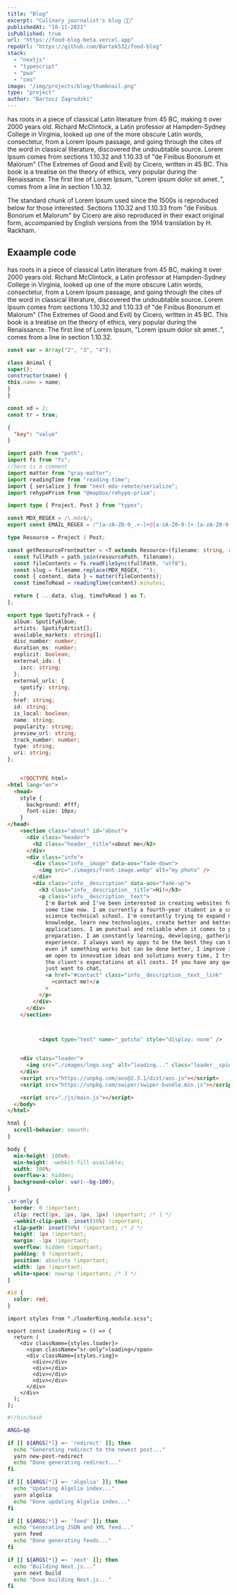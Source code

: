 ```yaml
---
title: "Blog"
excerpt: "Culinary journalist's blog 👩‍🍳"
publishedAt: "10-11-2021"
isPublished: true
url: "https://food-blog-beta.vercel.app"
repoUrl: "https://github.com/Bartek532/food-blog"
stack:
  - "nextjs"
  - "typescript"
  - "pwa"
  - "cms"
image: "/img/projects/blog/thumbnail.png"
type: "project"
author: "Bartosz Zagrodzki"
---
```


<div id="introduction">
has roots in a piece of classical Latin literature from 45 BC, making it over 2000 years old. Richard McClintock, a Latin professor at Hampden-Sydney College in Virginia, looked up one of the more obscure Latin words, consectetur, from a Lorem Ipsum passage, and going through the cites of the word in classical literature, discovered the undoubtable source. Lorem Ipsum comes from sections 1.10.32 and 1.10.33 of "de Finibus Bonorum et Malorum" (The Extremes of Good and Evil) by Cicero, written in 45 BC. This book is a treatise on the theory of ethics, very popular during the Renaissance. The first line of Lorem Ipsum, "Lorem ipsum dolor sit amet..", comes from a line in section 1.10.32.

The standard chunk of Lorem Ipsum used since the 1500s is reproduced below for those interested. Sections 1.10.32 and 1.10.33 from "de Finibus Bonorum et Malorum" by Cicero are also reproduced in their exact original form, accompanied by English versions from the 1914 translation by H. Rackham.

</div>

## Exaample code

has roots in a piece of classical Latin literature from 45 BC, making it over 2000 years old. Richard McClintock, a Latin professor at Hampden-Sydney College in Virginia, looked up one of the more obscure Latin words, consectetur, from a Lorem Ipsum passage, and going through the cites of the word in classical literature, discovered the undoubtable source. Lorem Ipsum comes from sections 1.10.32 and 1.10.33 of "de Finibus Bonorum et Malorum" (The Extremes of Good and Evil) by Cicero, written in 45 BC. This book is a treatise on the theory of ethics, very popular during the Renaissance. The first line of Lorem Ipsum, "Lorem ipsum dolor sit amet..", comes from a line in section 1.10.32.

```js
const var = Array("2", "3", "4");

class Animal {
super();
constructor(name) {
this.name = name;
}
}

const xd = 2;
const tr = true;

```

```json
{
  "key": "value"
}
```

```ts
import path from "path";
import fs from "fs";
//here is a comment
import matter from "gray-matter";
import readingTime from "reading-time";
import { serialize } from "next-mdx-remote/serialize";
import rehypePrism from "@mapbox/rehype-prism";

import type { Project, Post } from "types";

const MDX_REGEX = /\.mdx$/;
export const EMAIL_REGEX = /^[a-zA-Z0-9_.+-]+@[a-zA-Z0-9-]+.[a-zA-Z0-9-.]+$/;

type Resource = Project | Post;

const getResourceFrontmatter = <T extends Resource>(filename: string, resourcePath: string) => {
  const fullPath = path.join(resourcePath, filename);
  const fileContents = fs.readFileSync(fullPath, "utf8");
  const slug = filename.replace(MDX_REGEX, "");
  const { content, data } = matter(fileContents);
  const timeToRead = readingTime(content).minutes;

  return { ...data, slug, timeToRead } as T;
};

export type SpotifyTrack = {
  album: SpotifyAlbum;
  artists: SpotifyArtist[];
  available_markets: string[];
  disc_number: number;
  duration_ms: number;
  explicit: boolean;
  external_ids: {
    isrc: string;
  };
  external_urls: {
    spotify: string;
  };
  href: string;
  id: string;
  is_local: boolean;
  name: string;
  popularity: string;
  preview_url: string;
  track_number: number;
  type: string;
  uri: string;
};
```

```html

    <!DOCTYPE html>
<html lang="en">
  <head>
    style {
      background: #fff;
      font-size: 10px;
    }
</head>
    <section class="about" id="about">
      <div class="header">
        <h2 class="header__title">about me</h2>
      </div>
      <div class="info">
        <div class="info__image" data-aos="fade-down">
          <img src="./images/front-image.webp" alt="my photo" />
        </div>
        <div class="info__description" data-aos="fade-up">
          <h3 class="info__description__title">Hi!</h3>
          <p class="info__description__text">
            I'm Bartek and I've been interested in creating websites for quite
            some time now. I am currently a fourth-year student in a computer
            science technical school. I'm constantly trying to expand my
            knowledge, learn new technologies, create better and better web
            applications. I am punctual and reliable when it comes to project
            preparation. I am constantly learning, developing, gathering
            experience. I always want my apps to be the best they can be, so
            even if something works but can be done better, I improve it! 😎 I
            am open to innovative ideas and solutions every time, I try to meet
            the client's expectations at all costs. If you have any questions or
            just want to chat,
            <a href="#contact" class="info__description__text__link"
              >contact me!</a
            >
          </p>
        </div>
      </div>
    </section>



          <input type="text" name="_gotcha" style="display: none" />


    <div class="loader">
      <img src="./images/logo.svg" alt="loading..." class="loader__spinner" />
    </div>
    <script src="https://unpkg.com/aos@2.3.1/dist/aos.js"></script>
    <script src="https://unpkg.com/swiper/swiper-bundle.min.js"></script>

    <script src="./js/main.js"></script>
  </body>
</html>

```

```css
html {
  scroll-behavior: smooth;
}

body {
  min-height: 100vh;
  min-height: -webkit-fill-available;
  width: 100%;
  overflow-x: hidden;
  background-color: var(--bg-100);
}

.sr-only {
  border: 0 !important;
  clip: rect(1px, 1px, 1px, 1px) !important; /* 1 */
  -webkit-clip-path: inset(50%) !important;
  clip-path: inset(50%) !important; /* 2 */
  height: 1px !important;
  margin: -1px !important;
  overflow: hidden !important;
  padding: 0 !important;
  position: absolute !important;
  width: 1px !important;
  white-space: nowrap !important; /* 3 */
}

#id {
  color: red;
}
```

```tsx
import styles from "./loaderRing.module.scss";

export const LoaderRing = () => {
  return (
    <div className={styles.loader}>
      <span className="sr-only">loading</span>
      <div className={styles.ring}>
        <div></div>
        <div></div>
        <div></div>
        <div></div>
      </div>
    </div>
  );
};
```

```bash
#!/bin/bash

ARGS=$@

if [[ ${ARGS[*]} =~ 'redirect' ]]; then
  echo "Generating redirect to the newest post..."
  yarn new-post-redirect
  echo "Done generating redirect..."
fi

if [[ ${ARGS[*]} =~ 'algolia' ]]; then
  echo "Updating Algolia index..."
  yarn algolia
  echo "Done updating Algolia index..."
fi

if [[ ${ARGS[*]} =~ 'feed' ]]; then
  echo "Generating JSON and XML feed..."
  yarn feed
  echo "Done generating feeds..."
fi

if [[ ${ARGS[*]} =~ 'next' ]]; then
  echo "Building Next.js..."
  yarn next build
  echo "Done building Next.js..."
fi
```
